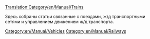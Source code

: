 [[Translation:Category/en/Manual/Trains]]

{{ru/Основная статья}}

Здесь собраны статьи связанные с поездами, ж/д транспортными сетями и управлением движением ж/д транспорта.

[[Category:en/Manual/Vehicles]]
[[Category:en/Manual/Railways]]